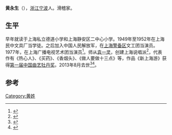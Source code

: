 '''黄永生'''（{{bd|1934年|12月2日|2013年|8月4日|catIdx=Huang}}），[[浙江|浙江]][[宁波|宁波]]人。滑稽家。

== 生平 ==
早年就读于上海私立德道小学和上海静安区二中心小学。1949年至1952年在上海民中文具厂当学徒。之后加入中国人民解放军，在[[中国人民解放军上海警备区|上海警备区]]文工团当演员。1977年，在上海广播电视艺术团当演员<ref>{{Cite book|title=中国艺术家辞典 现代第1分册|last=北京语言学院中国艺术家辞典编委会著|first=|publisher=长沙：[[湖南人民出版社|湖南人民出版社]]|year=1981.03|isbn=|location=|pages=424}}</ref>。师从[[袁一灵|袁一灵]]，创建上海说唱派<ref>{{cite news|title=艺术家黄永生追悼会举行 亲友粉丝高温送别|url=http://www.huaxia.com/zhwh/whrw/rd/2013/08/3474713.html|accessdate=2014-02-13|newspaper=华夏经纬网|archive-date=2019-09-05|archive-url=https://web.archive.org/web/20190905084139/http://www.huaxia.com/zhwh/whrw/rd/2013/08/3474713.html|dead-url=no}}</ref>，代表作有《热心人》、《买药》、《香烟头》、《做人要做十三点》等，作品《新上海游》获得[[第一届中国曲艺牡丹奖|第一届中国曲艺牡丹奖]]。2013年8月去世<ref>{{cite news|title=79岁戏曲理论家宋光祖去世 曾任上海戏剧学院教授|url=http://culture.ifeng.com/3/detail_2013_09/03/29258486_0.shtml|accessdate=2014-02-13|newspaper=凤凰网|archive-date=2014-02-22|archive-url=https://web.archive.org/web/20140222044459/http://culture.ifeng.com/3/detail_2013_09/03/29258486_0.shtml|dead-url=no}}</ref><ref>{{cite news|title=上千戏迷酷暑中送别黄永生|url=http://news.hexun.com/2013-08-09/156955706.html|accessdate=2014-02-13|newspaper=和讯网|archive-date=2019-08-31|archive-url=https://web.archive.org/web/20190831044750/http://news.hexun.com/2013-08-09/156955706.html|dead-url=no}}</ref>。

==参考==
{{Reflist}}
[[Category:黄姓|Category:黄姓]]
{{中國人物小作品}}